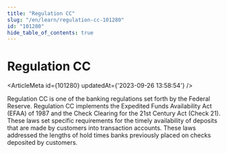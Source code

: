 ```yaml
---
title: "Regulation CC"
slug: "/en/learn/regulation-cc-101280"
id: "101280"
hide_table_of_contents: true
---
```



# Regulation CC

<ArticleMeta id={101280} updatedAt={'2023-09-26 13:58:54'} />
<div className='border-solid border-b border-t-0 my-4 border-[var(--ifm-color-gray-300)]' />

Regulation CC is one of the banking regulations set forth by the Federal Reserve. Regulation CC implements the Expedited Funds Availability Act (EFAA) of 1987 and the Check Clearing for the 21st Century Act (Check 21). These laws set specific requirements for the timely availability of deposits that are made by customers into transaction accounts. These laws addressed the lengths of hold times banks previously placed on checks deposited by customers.
